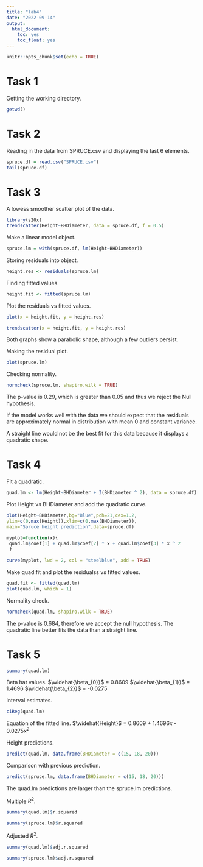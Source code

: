 ```yaml
---
title: "lab4"
date: "2022-09-14"
output: 
  html_document:
    toc: yes
    toc_float: yes
---
```


```r
knitr::opts_chunk$set(echo = TRUE)
```

# Task 1
Getting the working directory.
```r
getwd()
```

# Task 2
Reading in the data from SPRUCE.csv and displaying the last 6 elements.
```r
spruce.df = read.csv("SPRUCE.csv")
tail(spruce.df)
```

# Task 3
A lowess smoother scatter plot of the data.
```r
library(s20x)
trendscatter(Height~BHDiameter, data = spruce.df, f = 0.5)
```

Make a linear model object.
```r
spruce.lm = with(spruce.df, lm(Height~BHDiameter))
```

Storing residuals into object.
```r
height.res <- residuals(spruce.lm)
```

Finding fitted values.
```r
height.fit <- fitted(spruce.lm)
```

Plot the residuals vs fitted values.
```r
plot(x = height.fit, y = height.res)
```

```r
trendscatter(x = height.fit, y = height.res)
```

Both graphs show a parabolic shape, although a few outliers persist.

Making the residual plot.
```r
plot(spruce.lm)
```

Checking normality.
```r
normcheck(spruce.lm, shapiro.wilk = TRUE)
```

The p-value is 0.29, which is greater than 0.05 and thus we reject the Null hypothesis.

If the model works well with the data we should expect that the residuals are approximately normal in distribution with mean 0 and constant variance.

A straight line would not be the best fit for this data because it displays a quadratic shape.

# Task 4

Fit a quadratic.
```r
quad.lm <- lm(Height~BHDiameter + I(BHDiameter ^ 2), data = spruce.df)
```

Plot Height vs BHDiameter and add the quadratic curve.
```r
plot(Height~BHDiameter,bg="Blue",pch=21,cex=1.2,
ylim=c(0,max(Height)),xlim=c(0,max(BHDiameter)), 
main="Spruce height prediction",data=spruce.df)

myplot=function(x){
 quad.lm$coef[1] + quad.lm$coef[2] * x + quad.lm$coef[3] * x ^ 2
 } 
 
curve(myplot, lwd = 2, col = "steelblue", add = TRUE)

```

Make quad.fit and plot the residualss vs fitted values.
```r
quad.fit <- fitted(quad.lm)
plot(quad.lm, which = 1)
```

Normality check.
```r
normcheck(quad.lm, shapiro.wilk = TRUE)
```

The p-value is 0.684, therefore we accept the null hypothesis.
The quadratic line better fits the data than a straight line.

# Task 5

```r
summary(quad.lm)
```
Beta hat values.
$\widehat{\beta_{0}}$ = 0.8609
$\widehat{\beta_{1}}$ = 1.4696
$\widehat{\beta_{2}}$ = -0.0275

Interval estimates.
```r
ciReg(quad.lm)
```

Equation of the fitted line.
$\widehat{Height}$ = 0.8609 + 1.4696$x$ - 0.0275$x^{2}$

Height predictions.
```r
predict(quad.lm, data.frame(BHDiameter = c(15, 18, 20)))
```

Comparison with previous prediction.
```r
predict(spruce.lm, data.frame(BHDiameter = c(15, 18, 20)))
```

The quad.lm predictions are larger than the spruce.lm predictions.

Multiple $R^{2}$.
```r
summary(quad.lm)$r.squared
```

```r
summary(spruce.lm)$r.squared
```

Adjusted $R^{2}$.
```r
summary(quad.lm)$adj.r.squared
```

```r
summary(spruce.lm)$adj.r.squared
```


